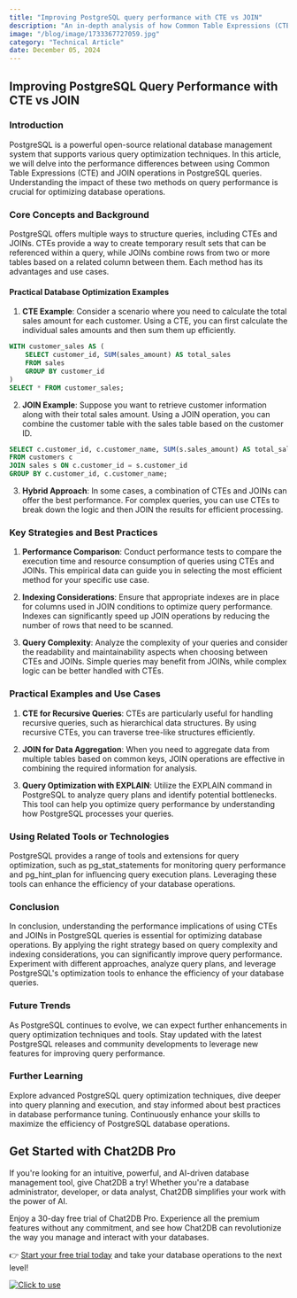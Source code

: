 ```yaml
---
title: "Improving PostgreSQL query performance with CTE vs JOIN"
description: "An in-depth analysis of how Common Table Expressions (CTE) and JOIN operations impact PostgreSQL query performance and optimization techniques."
image: "/blog/image/1733367727059.jpg"
category: "Technical Article"
date: December 05, 2024
---
```


## Improving PostgreSQL Query Performance with CTE vs JOIN

### Introduction
PostgreSQL is a powerful open-source relational database management system that supports various query optimization techniques. In this article, we will delve into the performance differences between using Common Table Expressions (CTE) and JOIN operations in PostgreSQL queries. Understanding the impact of these two methods on query performance is crucial for optimizing database operations.

### Core Concepts and Background
PostgreSQL offers multiple ways to structure queries, including CTEs and JOINs. CTEs provide a way to create temporary result sets that can be referenced within a query, while JOINs combine rows from two or more tables based on a related column between them. Each method has its advantages and use cases.

#### Practical Database Optimization Examples
1. **CTE Example**: Consider a scenario where you need to calculate the total sales amount for each customer. Using a CTE, you can first calculate the individual sales amounts and then sum them up efficiently.

```sql
WITH customer_sales AS (
    SELECT customer_id, SUM(sales_amount) AS total_sales
    FROM sales
    GROUP BY customer_id
)
SELECT * FROM customer_sales;
```

2. **JOIN Example**: Suppose you want to retrieve customer information along with their total sales amount. Using a JOIN operation, you can combine the customer table with the sales table based on the customer ID.

```sql
SELECT c.customer_id, c.customer_name, SUM(s.sales_amount) AS total_sales
FROM customers c
JOIN sales s ON c.customer_id = s.customer_id
GROUP BY c.customer_id, c.customer_name;
```

3. **Hybrid Approach**: In some cases, a combination of CTEs and JOINs can offer the best performance. For complex queries, you can use CTEs to break down the logic and then JOIN the results for efficient processing.

### Key Strategies and Best Practices
1. **Performance Comparison**: Conduct performance tests to compare the execution time and resource consumption of queries using CTEs and JOINs. This empirical data can guide you in selecting the most efficient method for your specific use case.

2. **Indexing Considerations**: Ensure that appropriate indexes are in place for columns used in JOIN conditions to optimize query performance. Indexes can significantly speed up JOIN operations by reducing the number of rows that need to be scanned.

3. **Query Complexity**: Analyze the complexity of your queries and consider the readability and maintainability aspects when choosing between CTEs and JOINs. Simple queries may benefit from JOINs, while complex logic can be better handled with CTEs.

### Practical Examples and Use Cases
1. **CTE for Recursive Queries**: CTEs are particularly useful for handling recursive queries, such as hierarchical data structures. By using recursive CTEs, you can traverse tree-like structures efficiently.

2. **JOIN for Data Aggregation**: When you need to aggregate data from multiple tables based on common keys, JOIN operations are effective in combining the required information for analysis.

3. **Query Optimization with EXPLAIN**: Utilize the EXPLAIN command in PostgreSQL to analyze query plans and identify potential bottlenecks. This tool can help you optimize query performance by understanding how PostgreSQL processes your queries.

### Using Related Tools or Technologies
PostgreSQL provides a range of tools and extensions for query optimization, such as pg_stat_statements for monitoring query performance and pg_hint_plan for influencing query execution plans. Leveraging these tools can enhance the efficiency of your database operations.

### Conclusion
In conclusion, understanding the performance implications of using CTEs and JOINs in PostgreSQL queries is essential for optimizing database operations. By applying the right strategy based on query complexity and indexing considerations, you can significantly improve query performance. Experiment with different approaches, analyze query plans, and leverage PostgreSQL's optimization tools to enhance the efficiency of your database queries.

### Future Trends
As PostgreSQL continues to evolve, we can expect further enhancements in query optimization techniques and tools. Stay updated with the latest PostgreSQL releases and community developments to leverage new features for improving query performance.

### Further Learning
Explore advanced PostgreSQL query optimization techniques, dive deeper into query planning and execution, and stay informed about best practices in database performance tuning. Continuously enhance your skills to maximize the efficiency of PostgreSQL database operations.

## Get Started with Chat2DB Pro

If you're looking for an intuitive, powerful, and AI-driven database management tool, give Chat2DB a try! Whether you're a database administrator, developer, or data analyst, Chat2DB simplifies your work with the power of AI.

Enjoy a 30-day free trial of Chat2DB Pro. Experience all the premium features without any commitment, and see how Chat2DB can revolutionize the way you manage and interact with your databases.

👉 [Start your free trial today](https://chat2db.ai/pricing) and take your database operations to the next level!


[![Click to use](/image/blog/bg/chat2db.jpg)](https://chat2db.ai)
